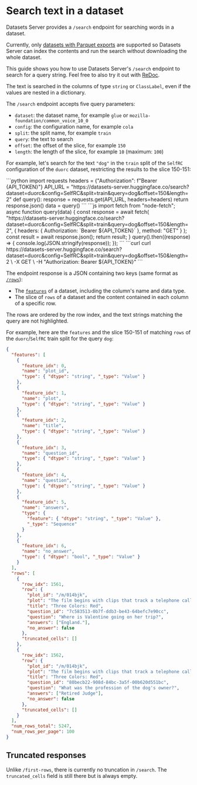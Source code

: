 # Search text in a dataset

Datasets Server provides a `/search` endpoint for searching words in a dataset.

<Tip warning={true}>
  Currently, only <a href="./parquet">datasets with Parquet exports</a>
  are supported so Datasets Server can index the contents and run the search without
  downloading the whole dataset.
</Tip>

This guide shows you how to use Datasets Server's `/search` endpoint to search for a query string.
Feel free to also try it out with [ReDoc](https://redocly.github.io/redoc/?url=https://datasets-server.huggingface.co/openapi.json#operation/searchRows).

The text is searched in the columns of type `string` or `ClassLabel`, even if the values are nested in a dictionary.

The `/search` endpoint accepts five query parameters:

- `dataset`: the dataset name, for example `glue` or `mozilla-foundation/common_voice_10_0`
- `config`: the configuration name, for example `cola`
- `split`: the split name, for example `train`
- `query`: the text to search
- `offset`: the offset of the slice, for example `150`
- `length`: the length of the slice, for example `10` (maximum: `100`)

For example, let's search for the text `"dog"` in the `train` split of the `SelfRC` configuration of the `duorc` dataset, restricting the results to the slice 150-151:

<inferencesnippet>
<python>
```python
import requests
headers = {"Authorization": f"Bearer {API_TOKEN}"}
API_URL = "https://datasets-server.huggingface.co/search?dataset=duorc&config=SelfRC&split=train&query=dog&offset=150&length=2"
def query():
    response = requests.get(API_URL, headers=headers)
    return response.json()
data = query()
```
</python>
<js>
```js
import fetch from "node-fetch";
async function query(data) {
    const response = await fetch(
        "https://datasets-server.huggingface.co/search?dataset=duorc&config=SelfRC&split=train&query=dog&offset=150&length=2",
        {
            headers: { Authorization: `Bearer ${API_TOKEN}` },
            method: "GET"
        }
    );
    const result = await response.json();
    return result;
}
query().then((response) => {
    console.log(JSON.stringify(response));
});
```
</js>
<curl>
```curl
curl https://datasets-server.huggingface.co/search?dataset=duorc&config=SelfRC&split=train&query=dog&offset=150&length=2 \
        -X GET \
        -H "Authorization: Bearer ${API_TOKEN}"
```
</curl>
</inferencesnippet>

The endpoint response is a JSON containing two keys (same format as [`/rows`](./rows)):

- The [`features`](https://huggingface.co/docs/datasets/about_dataset_features) of a dataset, including the column's name and data type.
- The slice of `rows` of a dataset and the content contained in each column of a specific row.

The rows are ordered by the row index, and the text strings matching the query are not highlighted.

For example, here are the `features` and the slice 150-151 of matching `rows` of the `duorc`/`SelfRC` train split for the query `dog`:

```json
{
  "features": [
    {
      "feature_idx": 0,
      "name": "plot_id",
      "type": { "dtype": "string", "_type": "Value" }
    },
    {
      "feature_idx": 1,
      "name": "plot",
      "type": { "dtype": "string", "_type": "Value" }
    },
    {
      "feature_idx": 2,
      "name": "title",
      "type": { "dtype": "string", "_type": "Value" }
    },
    {
      "feature_idx": 3,
      "name": "question_id",
      "type": { "dtype": "string", "_type": "Value" }
    },
    {
      "feature_idx": 4,
      "name": "question",
      "type": { "dtype": "string", "_type": "Value" }
    },
    {
      "feature_idx": 5,
      "name": "answers",
      "type": {
        "feature": { "dtype": "string", "_type": "Value" },
        "_type": "Sequence"
      }
    },
    {
      "feature_idx": 6,
      "name": "no_answer",
      "type": { "dtype": "bool", "_type": "Value" }
    }
  ],
  "rows": [
    {
      "row_idx": 1561,
      "row": {
        "plot_id": "/m/014bjk",
        "plot": "The film begins with clips that track a telephone call between London and Geneva, where a university student and part-time model, Valentine Dussault (IrÃ¨ne Jacob), is talking to her emotionally infantile and possessive boyfriend. During her work as a model she poses for a chewing-gum campaign and during the photo shoot the photographer asks her to look very sad. While walking back home, Auguste, a neighbour of Valentine's, drops a set of books, notices that a particular chapter of the Criminal Code opened at random, and concentrates on that passage. As she drives back to her apartment, Valentine is distracted while adjusting the radio and accidentally hits a dog. She tracks down the owner, a reclusive retired judge, Joseph Kern (Jean-Louis Trintignant). He seems unconcerned by the accident or the injuries sustained by Rita, his dog. Valentine takes Rita to a veterinarian, where she learns that Rita is pregnant. Valentine takes the dog home. Later, money is delivered to her apartment from an unnamed sender.\nWhilst Valentine is walking Rita the next day the dog runs away and Valentine eventually finds her back at Kern's house. She asks and he confirms that the money sent to her came from him, for the vet bill. He then tells Valentine she can have the dog. A short time later Valentine finds Kern eavesdropping on his neighbours' private telephone conversations. The judge challenges Valentine to go tell the neighbours and initially she goes to do so. She visits the neighbours' house, which appears, on the surface, to contain a contented nuclear family, causing her to change her mind about exposing their secrets. She returns to Kern's house and Kern tells her that it would make no difference if she denounced him for his spying because the people's lives he listens to would eventually turn into hell anyway. She leaves saying that she feels nothing but pity for him.\nWhilst visiting Kern, Valentine hears a phone conversation between her (unbeknownst to her) neighbour, Auguste, and his girlfriend, Karin (Frederique Feder). They discuss if they should go bowling. Valentine covers her ears but from the very little she hears she concludes that they love each other. Kern disagrees. That evening Valentine is alone at home and hopes that her boyfriend will call, but it is the photographer who calls, saying that her billboard was set up that evening and asks her to join them bowling to celebrate. Later, Auguste takes his exam and passes it and becomes a judge. Karin asks if he was asked any questions regarding the article that was open when he dropped his books. Auguste says yes. Karin gives him a fancy fountain pen as a gift and he wonders what the first judgment he signs with it will be. That evening, Kern writes a series of letters to his neighbours and the court confessing his activities, and the community files a class action. Later, at the law courts, he sees Karin make the acquaintance of and begin to flirt with another man. Earlier, Auguste had missed a call from Karin and tried to call her back but got no answer.\nValentine reads the news about a retired judge who spied on his neighbours and rushes to Kern's house to tell him that she did not report on him. He confesses that he turned himself in, just to see what she would do. He asks her in and shows her that Rita has had seven puppies. He tells her that in their last conversation when she spoke about pity he later realized that she really meant disgust. He ponders about the reasons why people obey laws and concludes that often it is more on selfish grounds and from fear than about obeying the law or being decent. It is his birthday and he offers her pear brandy for a toast. During their conversation he reminisces about a sailor he acquitted a long time ago, only later realizing he had made a mistake, and that the man was guilty. However, the man later married, had children and grandchildren and lives peacefully and happy. Valentine says that he did what he had to do, but Kern wonders how many other people that he acquitted or condemned might have seen a different life had he decided otherwise. Valentine tells Kern about her intended trip to England for a modeling job and to visit her boyfriend. Kern suggests that she take the ferry.\nAuguste has been unable to reach Karin since graduation so he goes to her place and sees her having sex with another man. Distraught, he leaves. Later, Auguste sees Karin and her new boyfriend in a restaurant. He gets her attention by tapping on the restaurant window with the pen she gave him. But when she rushes outside, he hides from her. In a temper, he ties his dog by a quayside and abandons him.\nKarin runs a service providing personalised weather information to travelers by telephone. Kern calls and enquires about the weather in the English Channel for the time when Valentine will be traveling to England. Karin states that she expects the weather to be perfect and reveals that she is about to take a trip there (with her new boyfriend who owns a yacht).\nThe day before Valentine leaves, she invites Kern to a fashion show where she is modeling. After the show they speak about the dream Kern had about her, where he saw her at the age of 50 and happy with an unidentified man. The conversation then turns to Kern and the reasons why he disliked Karin. Kern reveals that before becoming a judge, he was in love with a woman very much like Karin, who betrayed him for another man. While preparing for his exam, he once went to the same theatre where the fashion show took place and he accidentally dropped one of his books. When he picked it up, Kern studied the chapter where the book accidentally opened, which turned out to be the crucial question at his examination. After his girlfriend left him, he followed her across the English Channel but never saw her again, because she died in an accident. Later, he was assigned to judge a case where the defendant was the same man who took his girlfriend from him. Despite this connection, Kern did not recuse himself from the case and found the man guilty. He tells Valentine the judgment was entirely legal but also that he subsequently requested early retirement.\nValentine boards the ferry to England. Auguste is also on the ferry, clutching the dog he had temporarily abandoned. Although living in the same neighborhood and nearly crossing paths many times, the two have still never met. Suddenly a storm rises and sinks both the ferry and the boat with Karin and her boyfriend. Only seven survivors are pulled from the ferry: the main characters from the first two films of the trilogy, Julie and Olivier from Blue, Karol and Dominique from White, and Valentine and Auguste, who meet for the first time, as well as an English bartender named Stephen Killian. As in the previous films, the film's final sequence shows a character crying - in this case, the judge - but the final image replicates the iconic chewing-gum poster of Valentine, but this time with real emotion showing on her face.",
        "title": "Three Colors: Red",
        "question_id": "7c583513-0b7f-ddb3-be43-64befc7e90cc",
        "question": "Where is Valentine going on her trip?",
        "answers": ["England."],
        "no_answer": false
      },
      "truncated_cells": []
    },
    {
      "row_idx": 1562,
      "row": {
        "plot_id": "/m/014bjk",
        "plot": "The film begins with clips that track a telephone call between London and Geneva, where a university student and part-time model, Valentine Dussault (IrÃ¨ne Jacob), is talking to her emotionally infantile and possessive boyfriend. During her work as a model she poses for a chewing-gum campaign and during the photo shoot the photographer asks her to look very sad. While walking back home, Auguste, a neighbour of Valentine's, drops a set of books, notices that a particular chapter of the Criminal Code opened at random, and concentrates on that passage. As she drives back to her apartment, Valentine is distracted while adjusting the radio and accidentally hits a dog. She tracks down the owner, a reclusive retired judge, Joseph Kern (Jean-Louis Trintignant). He seems unconcerned by the accident or the injuries sustained by Rita, his dog. Valentine takes Rita to a veterinarian, where she learns that Rita is pregnant. Valentine takes the dog home. Later, money is delivered to her apartment from an unnamed sender.\nWhilst Valentine is walking Rita the next day the dog runs away and Valentine eventually finds her back at Kern's house. She asks and he confirms that the money sent to her came from him, for the vet bill. He then tells Valentine she can have the dog. A short time later Valentine finds Kern eavesdropping on his neighbours' private telephone conversations. The judge challenges Valentine to go tell the neighbours and initially she goes to do so. She visits the neighbours' house, which appears, on the surface, to contain a contented nuclear family, causing her to change her mind about exposing their secrets. She returns to Kern's house and Kern tells her that it would make no difference if she denounced him for his spying because the people's lives he listens to would eventually turn into hell anyway. She leaves saying that she feels nothing but pity for him.\nWhilst visiting Kern, Valentine hears a phone conversation between her (unbeknownst to her) neighbour, Auguste, and his girlfriend, Karin (Frederique Feder). They discuss if they should go bowling. Valentine covers her ears but from the very little she hears she concludes that they love each other. Kern disagrees. That evening Valentine is alone at home and hopes that her boyfriend will call, but it is the photographer who calls, saying that her billboard was set up that evening and asks her to join them bowling to celebrate. Later, Auguste takes his exam and passes it and becomes a judge. Karin asks if he was asked any questions regarding the article that was open when he dropped his books. Auguste says yes. Karin gives him a fancy fountain pen as a gift and he wonders what the first judgment he signs with it will be. That evening, Kern writes a series of letters to his neighbours and the court confessing his activities, and the community files a class action. Later, at the law courts, he sees Karin make the acquaintance of and begin to flirt with another man. Earlier, Auguste had missed a call from Karin and tried to call her back but got no answer.\nValentine reads the news about a retired judge who spied on his neighbours and rushes to Kern's house to tell him that she did not report on him. He confesses that he turned himself in, just to see what she would do. He asks her in and shows her that Rita has had seven puppies. He tells her that in their last conversation when she spoke about pity he later realized that she really meant disgust. He ponders about the reasons why people obey laws and concludes that often it is more on selfish grounds and from fear than about obeying the law or being decent. It is his birthday and he offers her pear brandy for a toast. During their conversation he reminisces about a sailor he acquitted a long time ago, only later realizing he had made a mistake, and that the man was guilty. However, the man later married, had children and grandchildren and lives peacefully and happy. Valentine says that he did what he had to do, but Kern wonders how many other people that he acquitted or condemned might have seen a different life had he decided otherwise. Valentine tells Kern about her intended trip to England for a modeling job and to visit her boyfriend. Kern suggests that she take the ferry.\nAuguste has been unable to reach Karin since graduation so he goes to her place and sees her having sex with another man. Distraught, he leaves. Later, Auguste sees Karin and her new boyfriend in a restaurant. He gets her attention by tapping on the restaurant window with the pen she gave him. But when she rushes outside, he hides from her. In a temper, he ties his dog by a quayside and abandons him.\nKarin runs a service providing personalised weather information to travelers by telephone. Kern calls and enquires about the weather in the English Channel for the time when Valentine will be traveling to England. Karin states that she expects the weather to be perfect and reveals that she is about to take a trip there (with her new boyfriend who owns a yacht).\nThe day before Valentine leaves, she invites Kern to a fashion show where she is modeling. After the show they speak about the dream Kern had about her, where he saw her at the age of 50 and happy with an unidentified man. The conversation then turns to Kern and the reasons why he disliked Karin. Kern reveals that before becoming a judge, he was in love with a woman very much like Karin, who betrayed him for another man. While preparing for his exam, he once went to the same theatre where the fashion show took place and he accidentally dropped one of his books. When he picked it up, Kern studied the chapter where the book accidentally opened, which turned out to be the crucial question at his examination. After his girlfriend left him, he followed her across the English Channel but never saw her again, because she died in an accident. Later, he was assigned to judge a case where the defendant was the same man who took his girlfriend from him. Despite this connection, Kern did not recuse himself from the case and found the man guilty. He tells Valentine the judgment was entirely legal but also that he subsequently requested early retirement.\nValentine boards the ferry to England. Auguste is also on the ferry, clutching the dog he had temporarily abandoned. Although living in the same neighborhood and nearly crossing paths many times, the two have still never met. Suddenly a storm rises and sinks both the ferry and the boat with Karin and her boyfriend. Only seven survivors are pulled from the ferry: the main characters from the first two films of the trilogy, Julie and Olivier from Blue, Karol and Dominique from White, and Valentine and Auguste, who meet for the first time, as well as an English bartender named Stephen Killian. As in the previous films, the film's final sequence shows a character crying - in this case, the judge - but the final image replicates the iconic chewing-gum poster of Valentine, but this time with real emotion showing on her face.",
        "title": "Three Colors: Red",
        "question_id": "80becb22-908d-84bc-3a5f-00b620d551bc",
        "question": "What was the profession of the dog's owner?",
        "answers": ["Retired Judge"],
        "no_answer": false
      },
      "truncated_cells": []
    }
  ],
  "num_rows_total": 5247,
  "num_rows_per_page": 100
}
```

## Truncated responses

Unlike `/first-rows`, there is currently no truncation in `/search`.
The `truncated_cells` field is still there but is always empty.

